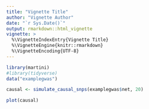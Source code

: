 ```yaml
---
title: "Vignette Title"
author: "Vignette Author"
date: "`r Sys.Date()`"
output: rmarkdown::html_vignette
vignette: >
  %\VignetteIndexEntry{Vignette Title}
  %\VignetteEngine{knitr::rmarkdown}
  %\VignetteEncoding{UTF-8}
---
```


```r
library(martini)
#library(tidyverse)
data("examplegwas")

causal <- simulate_causal_snps(examplegwas$net, 20)

plot(causal)

```